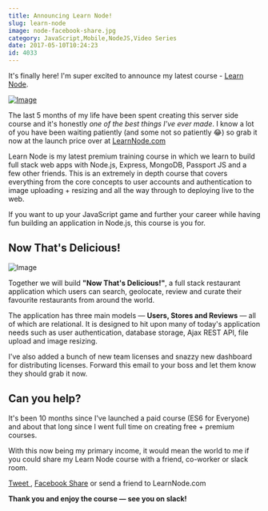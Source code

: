 ```yaml
---
title: Announcing Learn Node!
slug: learn-node
image: node-facebook-share.jpg
category: JavaScript,Mobile,NodeJS,Video Series
date: 2017-05-10T10:24:23
id: 4033
---
```


It's finally here! I'm super excited to announce my latest course - <a href="https://LearnNode.com?utm_source=wesboscom&utm_medium=blog&utm_campaign=launchpost">Learn Node</a>.

<a href="https://LearnNode.com?utm_source=wesboscom&utm_medium=blog&utm_campaign=launchpost"><img src="embeddable_25262a7f-5471-4dbb-8e88-c4d64a41f218.jpg" alt="Image" /></a>

The last 5 months of my life have been spent creating this server side course and it's honestly <em>one of the best things I've ever made</em>. I know a lot of you have been waiting patiently (and some not so patiently 😂) so grab it now at the launch price over at <a href="https://LearnNode.com?utm_source=wesboscom&utm_medium=blog&utm_campaign=launchpost">LearnNode.com</a>

Learn Node is my latest premium training course in which we learn to build full stack web apps with Node.js, Express, MongoDB, Passport JS and a few other friends. This is an extremely in depth course that covers everything from the core concepts to user accounts and authentication to image uploading + resizing and all the way through to deploying live to the web.

If you want to up your JavaScript game and further your career while having fun building an application in Node.js, this course is you for.

<h2>Now That's Delicious!</h2>

<img src="f9c4858c-c7da-4fcd-9336-2007421bc4cb.gif" alt="Image" />

Together we will build **"Now That's Delicious!"**, a full stack restaurant application which users can search, geolocate, review and curate their favourite restaurants from around the world.

The application has three main models — **Users, Stores and Reviews** — all of which are relational. It is designed to hit upon many of today's application needs such as user authentication, database storage, Ajax REST API, file upload and image resizing.

I've also added a bunch of new team licenses and snazzy new dashboard for distributing licenses. Forward this email to your boss and let them know they should grab it now.

<h2>Can you help?</h2>

It's been 10 months since I've launched a paid course (ES6 for Everyone) and about that long since I went full time on creating free + premium courses.

With this now being my primary income, it would mean the world to me if you could share my Learn Node course with a friend, co-worker or slack room.

<a href="https://twitter.com/home?status=Learn%20Node%20is%20a%20new%20course%20from%20%40wesbos%20on%20Node.js,%20Express,%20MongoDB%20and%20friends.%20Check%20it%20out!%20%E2%86%92%20https%3A//LearnNode.com">Tweet </a>, <a href="https://www.facebook.com/sharer/sharer.php?u=https%3A%2F%2FLearnNode.com">Facebook Share</a> or send a friend to LearnNode.com

**Thank you and enjoy the course — see you on slack!**